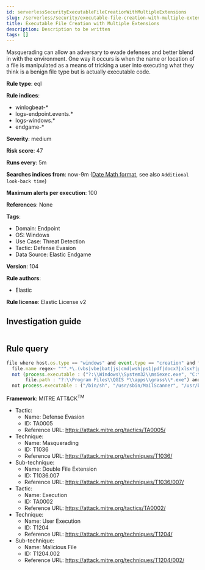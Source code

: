 ```yaml
---
id: serverlessSecurityExecutableFileCreationWithMultipleExtensions
slug: /serverless/security/executable-file-creation-with-multiple-extensions
title: Executable File Creation with Multiple Extensions
description: Description to be written
tags: []
---
```


<div id="executable-file-creation-with-multiple-extensions"></div>

Masquerading can allow an adversary to evade defenses and better blend in with the environment. One way it occurs is when the name or location of a file is manipulated as a means of tricking a user into executing what they think is a benign file type but is actually executable code.

**Rule type**: eql

**Rule indices**: 

* winlogbeat-*
* logs-endpoint.events.*
* logs-windows.*
* endgame-*

**Severity**: medium

**Risk score**: 47

**Runs every**: 5m

**Searches indices from**: now-9m ([Date Math format](((ref))/common-options.html#date-math), see also <DocLink id="serverlessSecurityRulesUiCreate" section="set-the-rules-schedule">`Additional look-back time`</DocLink>)

**Maximum alerts per execution**: 100

**References**: None

**Tags**: 

* Domain: Endpoint
* OS: Windows
* Use Case: Threat Detection
* Tactic: Defense Evasion
* Data Source: Elastic Endgame

**Version**: 104

**Rule authors**: 

* Elastic

**Rule license**: Elastic License v2

## Investigation guide

```markdown

```

## Rule query

```js
file where host.os.type == "windows" and event.type == "creation" and file.extension : "exe" and
  file.name regex~ """.*\.(vbs|vbe|bat|js|cmd|wsh|ps1|pdf|docx?|xlsx?|pptx?|txt|rtf|gif|jpg|png|bmp|hta|txt|img|iso)\.exe""" and
  not (process.executable : ("?:\\Windows\\System32\\msiexec.exe", "C:\\Users\\*\\QGIS_SCCM\\Files\\QGIS-OSGeo4W-*-Setup-x86_64.exe") and
       file.path : "?:\\Program Files\\QGIS *\\apps\\grass\\*.exe") and
  not process.executable : ("/bin/sh", "/usr/sbin/MailScanner", "/usr/bin/perl")

```

**Framework**: MITRE ATT&CK<sup>TM</sup>

* Tactic:
    * Name: Defense Evasion
    * ID: TA0005
    * Reference URL: https://attack.mitre.org/tactics/TA0005/
* Technique:
    * Name: Masquerading
    * ID: T1036
    * Reference URL: https://attack.mitre.org/techniques/T1036/
* Sub-technique:
    * Name: Double File Extension
    * ID: T1036.007
    * Reference URL: https://attack.mitre.org/techniques/T1036/007/
* Tactic:
    * Name: Execution
    * ID: TA0002
    * Reference URL: https://attack.mitre.org/tactics/TA0002/
* Technique:
    * Name: User Execution
    * ID: T1204
    * Reference URL: https://attack.mitre.org/techniques/T1204/
* Sub-technique:
    * Name: Malicious File
    * ID: T1204.002
    * Reference URL: https://attack.mitre.org/techniques/T1204/002/

